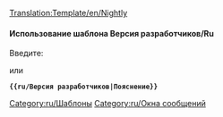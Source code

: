 [[Translation:Template/en/Nightly]]
<noinclude>
</noinclude>{{en/ambox| type  = notice
| image = NightlyIcon.png
| text  = <strong>Версия разработчиков</strong><br />Возможности, упомянутые в данном разделе в настоящее время доступны только в непроизводственных релизах, таких как [[ru/unsorted/Версия разработчиков|выпуски разработчиков]], бета-выпуски или релиз-кандидаты. {{{1|}}}
}}<noinclude>

====Использование шаблона Версия разработчиков/Ru====
Введите:

 {{en/S|Версия разработчиков/Ru}}

или

 '''<nowiki>{{ru/Версия разработчиков|Пояснение}}</nowiki>'''

[[Category:ru/Шаблоны]][[Category:ru/Окна сообщений]]</noinclude>